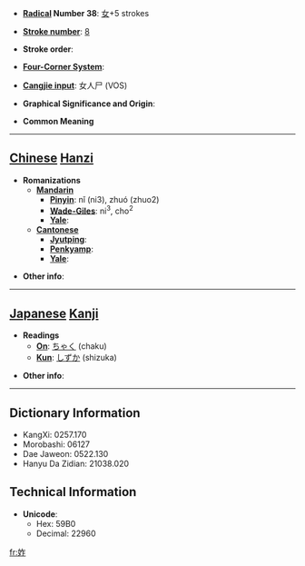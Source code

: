 * '''[[Wiktionary:Chinese radical index| Radical]] Number 38''': [[Wiktionary:Chinese radical index 女|女]]+5 strokes

* '''[[Wiktionary:Chinese total strokes index|Stroke number]]''': [[Wiktionary:Chinese total strokes index 8|8]]

* '''Stroke order''': 

* '''[[Wiktionary:Chinese four corner index|Four-Corner System]]''': 

* '''[[Wiktionary:Chinese Cangjie index|Cangjie input]]''': 女人尸 (VOS)

* '''Graphical Significance and Origin''': 

* '''Common Meaning'''

----

== [[Chinese]] [[Hanzi]] ==

* '''Romanizations'''
** '''[[Mandarin]]'''
*** '''[[Pinyin]]''': nǐ (ni3), zhuó (zhuo2)
*** '''[[Wade-Giles]]''': ni<sup>3</sup>, cho<sup>2</sup>
*** '''[[Yale]]''': 
** '''[[Cantonese]]'''
*** '''[[Jyutping]]''':
*** '''[[Penkyamp]]''': 
*** '''[[Yale]]''': 

* '''Other info''': 

----

== [[Japanese]] [[Kanji]] ==

* '''Readings'''
** '''[[On]]''': [[ちゃく]] (chaku)
** '''[[Kun]]''': [[しずか]] (shizuka)

* '''Other info''':  

----

== Dictionary Information ==

* KangXi: 0257.170
* Morobashi: 06127
* Dae Jaweon: 0522.130
* Hanyu Da Zidian: 21038.020

== Technical Information ==

* '''Unicode''':
** Hex: 59B0
** Decimal: 22960

[[fr:妰]]